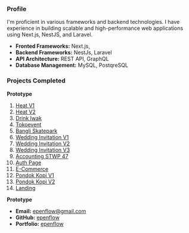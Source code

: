 ### Profile

I'm proficient in various frameworks and backend technologies. I have experience in building scalable and high-performance web applications using Next.js, NestJS, and Laravel.

-   **Fronted Frameworks:** Next.js,
-   **Backend Frameworks:** NestJs, Laravel
-   **API Architecture:** REST API, GraphQL
-   **Database Management:** MySQL, PostqreSQL

### Projects Completed

**Prototype**

1. [Heat V1](https://heat-website-ten.vercel.app/)
2. [Heat V2](https://heat-lyart.vercel.app/about)
3. [Drink Iwak](https://drink-iwak.vercel.app/)
4. [Tokoevent](https://tokoevent.vercel.app/)
5. [Bangli Skatepark](https://bangliskatepark.vercel.app/)
6. [Wedding Invitation V1](https://classic-marble.vercel.app/)
7. [Wedding Invitation V2](https://golden-hour-nine.vercel.app/)
8. [Wedding Invitation V3](https://balarama-fitri.vercel.app/)
9. [Accounting STWP 47](https://wrekcaparamarthika.github.io/STWP/)
10. [Auth Page](https://auth-wheat.vercel.app/)
11. [E-Commerce](https://next-shopifystorefront-testing.vercel.app/)
12. [Pondok Kopi V1](https://pondokkopipenglipuran.vercel.app/)
13. [Pondok Kopi V2](https://pondokkopipenglipuran-git-new-branch-epenflows-projects.vercel.app/)
14. [Landing](https://epenflow.github.io/clippath-scrolltrigger/)

**Prototype**

-   **Email:** [epenflow@gmail.com](https://mailto:epenflow@gmail.com)
-   **GitHub:** [epenflow](https://github.com/epenflow)
-   **Portfolio:** [epenflow](https://epenflow.vercel.app/)

